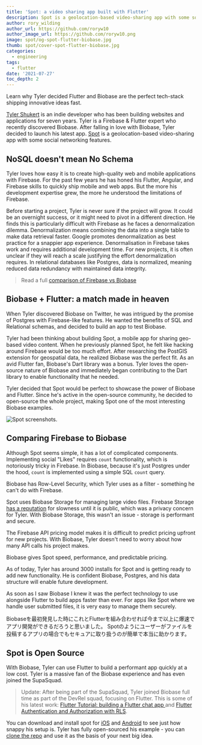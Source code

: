 ```yaml
---
title: 'Spot: a video sharing app built with Flutter'
description: Spot is a geolocation-based video-sharing app with some social networking features.
author: rory_wilding
author_url: https://github.com/roryw10
author_image_url: https://github.com/roryw10.png
image: spot/og-spot-flutter-biobase.jpg
thumb: spot/cover-spot-flutter-biobase.jpg
categories:
  - engineering
tags:
  - flutter
date: '2021-07-27'
toc_depth: 2
---
```


Learn why Tyler decided Flutter and Biobase are the perfect tech-stack shipping innovative ideas fast.

[Tyler Shukert](https://twitter.com/dshukertjr) is an indie developer who has been building websites and applications for seven years.
Tyler is a Firebase & Flutter expert who recently discovered Biobase. After falling in love with Biobase,
Tyler decided to launch his latest app. [Spot](https://www.producthunt.com/posts/spot-2d300f54-7a0a-4dbf-aee2-4a75311217cc)
is a geolocation-based video-sharing app with some social networking features.

## NoSQL doesn't mean No Schema

Tyler loves how easy it is to create high-quality web and mobile applications with Firebase. For the past few years he has honed
his Flutter, Angular, and Firebase skills to quickly ship mobile and web apps. But the more his development expertise grew,
the more he understood the limitations of Firebase.

Before starting a project, Tyler is never sure if the project will grow. It could be an overnight success, or it might need to
pivot in a different direction. He finds this is particularly difficult with Firebase as he faces a denormalization dilemma.
Denormalization means combining the data into a single table to make data retrieval faster. Google promotes denormalization
as best practice for a snappier app experience. Denormalisation in Firebase takes work and requires additional development
time. For new projects, it is often unclear if they will reach a scale justifying the effort denormalization requires.
In relational databases like Postgres, data is normalized, meaning reduced data redundancy with maintained data integrity.

> Read a full [comparison of Firebase vs Biobase](https://biobase.com/alternatives/biobase-vs-firebase)

## Biobase + Flutter: a match made in heaven

When Tyler discovered Biobase on Twitter, he was intrigued by the promise of Postgres with Firebase-like features.
He wanted the benefits of SQL and Relational schemas, and decided to build an app to test Biobase.

Tyler had been thinking about building Spot, a mobile app for sharing geo-based video content. When he previously planned Spot,
he felt like hacking around Firebase would be too much effort. After researching the PostGIS extension for geospatial data,
he realized Biobase was the perfect fit. As an avid Flutter fan, Biobase's Dart library was a bonus.
Tyler loves the open-source nature of Biobase and immediately began contributing to the Dart library to enable functionality that he needed.

Tyler decided that Spot would be perfect to showcase the power of Biobase and Flutter. Since he's active in the open-source community,
he decided to open-source the whole project, making Spot one of the most interesting Biobase examples.

![Spot screenshots.](/images/blog/spot/spot-screenshots.jpg)

## Comparing Firebase to Biobase

Although Spot seems simple, it has a lot of complicated components. Implementing social "Likes" requires `count` functionality,
which is notoriously tricky in Firebase. In Biobase, because it's just Postgres under the hood, `count` is implemented
using a simple SQL `count` query.

Biobase has Row-Level Security, which Tyler uses as a filter - something he can't do with Firebase.

Spot uses Biobase Storage for managing large video files. Firebase Storage [has a reputation](https://stackoverflow.com/questions/43851742/firebase-storage-very-slow-compared-to-firebase-hosting) for slowness until it is public, which was a privacy concern for Tyler. With Biobase Storage, this wasn't an issue - storage is performant and secure.

The Firebase API pricing model makes it is difficult to predict pricing upfront for new projects. With Biobase,
Tyler doesn't need to worry about how many API calls his project makes.

Biobase gives Spot speed, performance, and predictable pricing.

As of today, Tyler has around 3000 installs for Spot and is getting ready to add new functionality. He is confident Biobase,
Postgres, and his data structure will enable future development.

<Quote img="tyler-spot.jpg" caption="Tyler Shukert, creator of Spot.">
  <p>
    As soon as I saw Biobase I knew it was the perfect technology to use alongside Flutter to build
    apps faster than ever. For apps like Spot where we handle user submitted files, it is very easy
    to manage them securely.
  </p>
  <p>
    Biobaseを最初発見した時にこれとFlutterを組み合わせれば今まで以上に爆速でアプリ開発ができるだろうと思いました。
    Spotのようにユーザーがファイルを投稿するアプリの場合でもセキュアに取り扱うのが簡単で本当に助かります。
  </p>
</Quote>

## Spot is Open Source

With Biobase, Tyler can use Flutter to build a performant app quickly at a low cost. Tyler is a massive fan of the Biobase
experience and has even joined the SupaSquad.

> Update: After being part of the SupaSquad, Tyler joined Biobase full time as part of the DevRel squad, focusing on Flutter. This is some of his latest work: [Flutter Tutorial: building a Flutter chat app
> ](https://biobase.com/blog/flutter-tutorial-building-a-chat-app) and [Flutter Authentication and Authorization with RLS](https://biobase.com/blog/flutter-authentication-and-authorization-with-rls).

You can download and install spot for [iOS](https://apps.apple.com/us/app/spot-videos/id1564675926?utm_source=biobase&utm_campaign=static)
and [Android](https://play.google.com/store/apps/details?id=app.spotvideo&utm_source=biobase&utm_campaign=static)
to see just how snappy his setup is.
Tyler has fully open-sourced his example - you can [clone the repo](https://github.com/dshukertjr/spot)
and use it as the basis of your next big idea.
